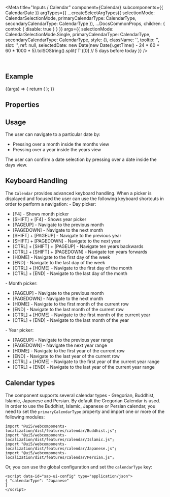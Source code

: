
<Meta
  title="Inputs / Calendar"
  component={Calendar}
  subcomponents={{ CalendarDate }}
  argTypes={{
    ...createSelectArgTypes({
      selectionMode: CalendarSelectionMode,
      primaryCalendarType: CalendarType,
      secondaryCalendarType: CalendarType
    }),
    ...DocsCommonProps,
    children: { control: { disable: true } }
  }}
  args={{
    selectionMode: CalendarSelectionMode.Single,
    primaryCalendarType: CalendarType,
    secondaryCalendarType: CalendarType,
    style: {},
    className: '',
    tooltip: '',
    slot: '',
    ref: null,
    selectedDate: new Date(new Date().getTime() - 24 * 60 * 60 * 1000 * 5).toISOString().split('T')[0] // 5 days before today
  }}
/>

<DocsHeader />

<br />

## Example

<Canvas>
  <Story name="Default">
    {(args) => {
      return (
        <Calendar {...args}>
          <CalendarDate />
        </Calendar>
      );
    }}
  </Story>
</Canvas>

## Properties

<ArgsTable story="." />

## Usage

The user can navigate to a particular date by:

- Pressing over a month inside the months view
- Pressing over a year inside the years view

The user can confirm a date selection by pressing over a date inside the days view.

## Keyboard Handling

The `Calendar` provides advanced keyboard handling. When a picker is displayed and focused the user can use the following keyboard shortcuts in order to perform a navigation:
\- Day picker:

- \[F4\] - Shows month picker
- \[SHIFT\] + \[F4\] - Shows year picker
- \[PAGEUP\] - Navigate to the previous month
- \[PAGEDOWN\] - Navigate to the next month
- \[SHIFT\] + \[PAGEUP\] - Navigate to the previous year
- \[SHIFT\] + \[PAGEDOWN\] - Navigate to the next year
- \[CTRL\] + \[SHIFT\] + \[PAGEUP\] - Navigate ten years backwards
- \[CTRL\] + \[SHIFT\] + \[PAGEDOWN\] - Navigate ten years forwards
- \[HOME\] - Navigate to the first day of the week
- \[END\] - Navigate to the last day of the week
- \[CTRL\] + \[HOME\] - Navigate to the first day of the month
- \[CTRL\] + \[END\] - Navigate to the last day of the month

\- Month picker:

- \[PAGEUP\] - Navigate to the previous month
- \[PAGEDOWN\] - Navigate to the next month
- \[HOME\] - Navigate to the first month of the current row
- \[END\] - Navigate to the last month of the current row
- \[CTRL\] + \[HOME\] - Navigate to the first month of the current year
- \[CTRL\] + \[END\] - Navigate to the last month of the year

\- Year picker:

- \[PAGEUP\] - Navigate to the previous year range
- \[PAGEDOWN\] - Navigate the next year range
- \[HOME\] - Navigate to the first year of the current row
- \[END\] - Navigate to the last year of the current row
- \[CTRL\] + \[HOME\] - Navigate to the first year of the current year range
- \[CTRL\] + \[END\] - Navigate to the last year of the current year range

## Calendar types

The component supports several calendar types - Gregorian, Buddhist, Islamic, Japanese and Persian. By default the Gregorian Calendar is used. In order to use the Buddhist, Islamic, Japanese or Persian calendar, you need to set the `primaryCalendarType` property and import one or more of the following modules:

`import "@ui5/webcomponents-localization/dist/features/calendar/Buddhist.js";`  
`import "@ui5/webcomponents-localization/dist/features/calendar/Islamic.js";`  
`import "@ui5/webcomponents-localization/dist/features/calendar/Japanese.js";`  
`import "@ui5/webcomponents-localization/dist/features/calendar/Persian.js";`

Or, you can use the global configuration and set the `calendarType` key:

```
<script data-id="sap-ui-config" type="application/json">
{ "calendarType": "Japanese"
}
</script>
```
